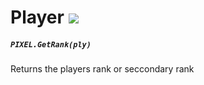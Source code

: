 # Player ![](https://github.com/Pulsar-Dev/documentation/blob/main/public/shared.png)

##### `PIXEL.GetRank(ply)`
  Returns the players rank or seccondary rank
